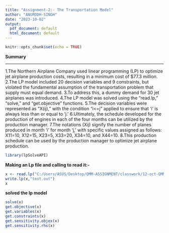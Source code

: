 ---
title: "Assignment-2:- The Transportation Model"
author: "ANURODH-SINGH"
date: "2023-10-02"
output:
  pdf_document: default
  html_document: default
---

```{r setup, include=FALSE}
knitr::opts_chunk$set(echo = TRUE)
```


**Summary**

***

1.The Northern Airplane Company used linear programming (LP) to optimize jet airplane          production costs, resulting in a minimum cost of $77.3 million. 
2.The LP model included 20 decision variables and 9 constraints, but violated the fundamental   assumption of the transportation problem that supply must equal demand. 
3.To address this, a dummy demand for 30 jet airplanes was introduced.
4.The LP model was solved using the "read.lp," "solve," and "get.objective" functions. 
5.The decision variables were represented as "X(ij)," with the condition "i<=j" applied to     ensure that 'i' is always less than or equal to 'j.'
6.Ultimately, the schedule developed for the production of engines in each of the four months   can be utilized by the production manager.
7.The notations (Xij) signify the number of planes produced in month 'i' for month 'j,' with   specific values assigned as follows: X11=10, X12=15, X23=5, X33=20, X34=10, and X44=10.
8.This production schedule can be used by the production manager to optimize jet airplane      production.



```{r}
library(lpSolveAPI)
```

**Making an Lp file and calling to read it:-**
```{r}
x <- read.lp("C:/Users/ASUS/Desktop/QMM-ASSIGNMENT/classwork/12-oct-QMM.lp")
write.lp(x,"test.out")
x
```

**solved the lp model**
```{r}
solve(x)
get.objective(x)
get.variables(x)
get.constraints(x)
get.sensitivity.objex(x)
get.sensitivity.rhs(x)
```

